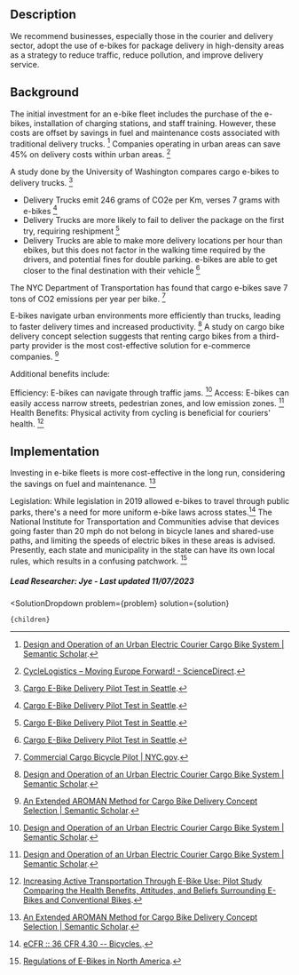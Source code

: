 

## Description

We recommend businesses, especially those in the courier and delivery sector, adopt the use of e-bikes for package delivery in high-density areas as a strategy to reduce traffic, reduce pollution, and improve delivery service.

## Background

The initial investment for an e-bike fleet includes the purchase of the e-bikes, installation of charging stations, and staff training. However, these costs are offset by savings in fuel and maintenance costs associated with traditional delivery trucks. [^"1"] Companies operating in urban areas can save 45% on delivery costs within urban areas. [^"6"]

A study done by the University of Washington compares cargo e-bikes to delivery trucks. [^"5"]
- Delivery Trucks emit 246 grams of CO2e per Km, verses 7 grams with e-bikes [^"5"]
- Delivery Trucks are more likely to fail to deliver the package on the first try, requiring reshipment [^"5"]
- Delivery Trucks are able to make more delivery locations per hour than ebikes, but this does not factor in the walking time required by the drivers, and potential fines for double parking. e-bikes are able to get closer to the final destination with their vehicle [^"5"]

The NYC Department of Transportation has found that cargo e-bikes save 7 tons of CO2 emissions per year per bike. [^"8"]

E-bikes navigate urban environments more efficiently than trucks, leading to faster delivery times and increased productivity.  [^"1"] A study on cargo bike delivery concept selection suggests that renting cargo bikes from a third-party provider is the most cost-effective solution for e-commerce companies. [^"2"]

Additional benefits include:

Efficiency: E-bikes can navigate through traffic jams.  [^"1"]
Access: E-bikes can easily access narrow streets, pedestrian zones, and low emission zones.  [^"1"]
Health Benefits: Physical activity from cycling is beneficial for couriers' health. [^"3"]


## Implementation

Investing in e-bike fleets is more cost-effective in the long run, considering the savings on fuel and maintenance. [^"2"]

Legislation: While legislation in 2019 allowed e-bikes to travel through public parks, there's a need for more uniform e-bike laws across states.[^"9"] The National Institute for Transportation and Communities advise that devices going faster than 20 mph do not belong in bicycle lanes and shared-use paths, and limiting the speeds of electric bikes in these areas is advised. Presently, each state and municipality in the state can have its own local rules, which results in a confusing patchwork. [^"4"]


##### Lead Researcher: Jye - Last updated 11/07/2023

[^"1"]:  [Design and Operation of an Urban Electric Courier Cargo Bike System | Semantic Scholar](https://www.semanticscholar.org/paper/Design-and-Operation-of-an-Urban-Electric-Courier-Niels-Hof/9258012f46d8d5b6fe4deeda606de22fd8a60998). 
[^"2"]:  [An Extended AROMAN Method for Cargo Bike Delivery Concept Selection | Semantic Scholar](https://www.semanticscholar.org/paper/An-Extended-AROMAN-Method-for-Cargo-Bike-Delivery-Bo%C5%A1kovi%C4%87-%C5%A0vadlenka/435c340285d2a8437b681fe69626a9544eda2101). 
[^"3"]:  [Increasing Active Transportation Through E-Bike Use: Pilot Study Comparing the Health Benefits, Attitudes, and Beliefs Surrounding E-Bikes and Conventional Bikes](https://www.ncbi.nlm.nih.gov/pmc/articles/PMC6293244/). 
[^"4"]:  [Regulations of E-Bikes in North America](https://ppms.trec.pdx.edu/media/project_files/NITC-RR-564_Regulations_of_E-Bikes_in_North_America_1.pdf). 
[^"5"]:  [Cargo E-Bike Delivery Pilot Test in Seattle](https://depts.washington.edu/sctlctr/sites/default/files/research_pub_files/Cargo-E-Bike-Delivery-Report.pdf). 
[^"6"]:  [CycleLogistics – Moving Europe Forward! - ScienceDirect](https://www.sciencedirect.com/science/article/pii/S2352146516000478?via%3Dihub). 
[^"7"]:  [Potential for e-cargo bikes to reduce congestion and pollution from vans in cities](https://www.cistoustopou.cz/sites/default/files/article/2020-11/potential-for-e-cargo-bikes-to-reduce-congestion-and-pollution-from-vans-final.pdf). 
[^"8"]:  [Commercial Cargo Bicycle Pilot | NYC.gov](https://www.nyc.gov/html/dot/downloads/pdf/commercial-cargo-bicycle-pilot-evaluation-report.pdf). 
[^"9"]:  [eCFR :: 36 CFR 4.30 -- Bicycles.](https://www.ecfr.gov/current/title-36/chapter-I/part-4/section-4.30). 





  <SolutionDropdown 
    problem={problem} 
    solution={solution}
  >
    {children}
  </SolutionDropdown>